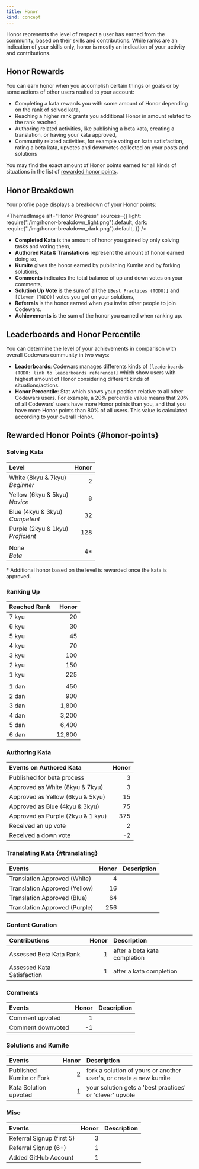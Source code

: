 ```yaml
---
title: Honor
kind: concept
---
```



Honor represents the level of respect a user has earned from the community, based on their skills and contributions. While ranks are an indication of your skills only, honor is mostly an indication of your activity and contributions.

## Honor Rewards

You can earn honor when you accomplish certain things or goals or by some actions of other users realted to your account:

- Completing a kata rewards you with some amount of Honor depending on the rank of solved kata,
- Reaching a higher rank grants you additional Honor in amount related to the rank reached,
- Authoring related activities, like publishing a beta kata, creating a translation, or having your kata approved,
- Community related activities, for example voting on kata satisfaction, rating a beta kata, upvotes and downvotes collected on your posts and solutions

You may find the exact amount of Honor points earned for all kinds of situations in the list of [rewarded honor points](#honor-points).

## Honor Breakdown

Your profile page displays a breakdown of your Honor points:

<ThemedImage
  alt="Honor Progress"
  sources={{
    light: require("./img/honor-breakdown_light.png").default,
    dark: require("./img/honor-breakdown_dark.png").default,
  }}
/>

- **Completed Kata** is the amount of honor you gained by only solving tasks and voting them,
- **Authored Kata & Translations** represent the amount of honor earned doing so,
- **Kumite** gives the honor earned by publishing Kumite and by forking solutions,
- **Comments** indicates the total balance of up and down votes on your comments,
- **Solution Up Vote** is the sum of all the `[Best Practices (TODO)]` and `[Clever (TODO)]` votes you got on your solutions,
- **Referrals** is the honor earned when you invite other people to join Codewars.
- **Achievements** is the sum of the honor you earned when ranking up.

## Leaderboards and Honor Percentile

You can determine the level of your achievements in comparison with overall Codewars community in two ways:

- **Leaderboards**: Codewars manages differents kinds of `[leaderboards (TODO: link to leaderboards reference)]` which show users with highest amount of Honor considering different kinds of situations/actions.
- **Honor Percentile**: Stat which shows your position relative to all other Codewars users. For example, a 20% percentile value means that 20% of all Codewars' users have more Honor points than you, and that you have more Honor points than 80% of all users. This value is calculated according to your overall Honor.

## Rewarded Honor Points {#honor-points}

### Solving Kata

| Level                                   | Honor |
| :-------------------------------------- | ----: |
| White (8kyu & 7kyu) <br/> _Beginner_    |     2 |
| Yellow (6kyu & 5kyu) <br/> _Novice_     |     8 |
| Blue (4kyu & 3kyu) <br/> _Competent_    |    32 |
| Purple (2kyu & 1kyu) <br/> _Proficient_ |   128 |
|                                         |       |
| None <br/> _Beta_                       |   4\* |

\* Additional honor based on the level is rewarded once the kata is approved.

### Ranking Up

| Reached Rank |  Honor |
| :----------- | -----: |
| 7 kyu        |     20 |
| 6 kyu        |     30 |
| 5 kyu        |     45 |
| 4 kyu        |     70 |
| 3 kyu        |    100 |
| 2 kyu        |    150 |
| 1 kyu        |    225 |
|              |        |
| 1 dan        |    450 |
| 2 dan        |    900 |
| 3 dan        |  1,800 |
| 4 dan        |  3,200 |
| 5 dan        |  6,400 |
| 6 dan        | 12,800 |

### Authoring Kata

| Events on Authored Kata           | Honor |
| :-------------------------------- | ----: |
| Published for beta process        |     3 |
| Approved as White (8kyu & 7kyu)   |     3 |
| Approved as Yellow (6kyu & 5kyu)  |    15 |
| Approved as Blue (4kyu & 3kyu)    |    75 |
| Approved as Purple (2kyu & 1 kyu) |   375 |
| Received an up vote               |     2 |
| Received a down vote              |    -2 |

### Translating Kata {#translating}

| Events                        | Honor | Description |
| :---------------------------- | ----: | :---------- |
| Translation Approved (White)  |     4 |             |
| Translation Approved (Yellow) |    16 |             |
| Translation Approved (Blue)   |    64 |             |
| Translation Approved (Purple) |   256 |             |

### Content Curation

| Contributions              | Honor | Description                  |
| :------------------------- | ----: | :--------------------------- |
| Assessed Beta Kata Rank    |     1 | after a beta kata completion |
| Assessed Kata Satisfaction |     1 | after a kata completion      |

### Comments

| Events            | Honor | Description |
| :---------------- | ----: | :---------- |
| Comment upvoted   |     1 |             |
| Comment downvoted |    -1 |             |

### Solutions and Kumite

| Events                   | Honor | Description                                                        |
| :----------------------- | ----: | :----------------------------------------------------------------- |
| Published Kumite or Fork |     2 | fork a solution of yours or another user's, or create a new kumite |
| Kata Solution upvoted    |     1 | your solution gets a 'best practices' or 'clever' upvote           |

### Misc

| Events                    | Honor | Description |
| :------------------------ | ----: | :---------- |
| Referral Signup (first 5) |     3 |             |
| Referral Signup (6+)      |     1 |             |
| Added GitHub Account      |     1 |             |
